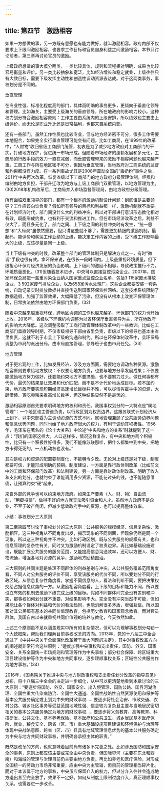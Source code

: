 ```yaml
---
---
---
```

title: 第四节　激励相容
---




如果一方想做的事，另一方既有意愿也有能力做好，就叫激励相容。政府内部不仅要求上下级间激励相容，也要求工作目标和官员自身利益之间激励相容。本节只讨论前者，第三章再讨论官员的激励。

上级政府想做的事大概分两类，一类比较具体，规则和流程相对明确，成果也比较容易衡量和评价。另一类比较抽象和宽泛，比如经济增长和稳定就业，上级往往只有大致目标，需要下级发挥主动性和创造性调动资源去达成。对于这两类事务，事权划分是不同的。





垂直管理


在专业性强、标准化程度高的部门，具体而明确的事务更多，更倾向于垂直化领导和管理。比如海关，主要受上级海关的垂直领导，所在地政府的影响力较小。这种权力划分符合激励相容原则：工作主要由系统内的上级安排，所以绩效也主要由上级评价，而无论是职业升迁还是日常福利，也都来自系统内部。

还有一些部门，虽然工作性质也比较专业，但与地方经济密不可分，很多工作需要本地配合，如果完全实行垂直管理可能会有问题。比如工商局，在1999年的改革中，“人财物”收归省级工商部门统管，初衷是为了减少地方政府对工商部门的干扰，打破地方保护，促进统一市场形成。但随着市场经济的蓬勃发展和多元化，工商局的行政手段的效力一直在减弱，而垂直管理带来的激励不相容问题也越来越严重。工商工作与所在地区密不可分，但因为垂直管理，当地政府对工商系统的监督和约束都没有力度。在一系列事故尤其是2008年震动全国的“毒奶粉”事件之后，2011年中央再次改革，恢复省级以下工商部门的地方政府分级管理体制，经费和编制由地方负担，干部升迁改为地方与上级工商部门双重管理，以地方管理为主。(30)2018年机构改革后，工商局并入市场监督管理局，由地方政府分级管理。

所有面临双重领导的部门，都有一个根本的激励机制设计问题：到底谁是主要领导？工作应该向谁负责？假如所有领导的目标和利益都一样，激励机制就不重要。在计划经济时代，部门间没什么大的利益冲突，所以对干部进行意识形态教化相对有效，既能形成约束，也有利于交流和推进工作。但在市场经济改革之后，利益不仅大了，而且多元化了，部门之间、上下级之间的利益冲突时有发生，“统一思想”和“大局观”虽依然重要，但只讲这些就不够了，需要更加精细的激励机制。最起码，能评价和奖惩工作业绩的上级，能决定工作内容的上级，受下级工作影响最大的上级，应该尽量是同一上级。

当上下级有冲突的时候，改革整个部门的管理体制只是解决方式之一，有时“微调”手段也很有效。拿环保来说，在很长一段时间内，上级虽重视环境质量，但下级担心环保对经济发展的负面影响。上下级间的激励不相容，导致政策推行不力，环境质量恶化。(31)但随着技术进步，中央可以直接监控污染企业。2007年，国家环保总局把一些重污染企业纳入国家重点监控企业名单，包括3 115家废水排放企业，3 592家废气排放企业，以及658家污水处理厂。这些企业都要安装一套系统，自动记录实时排放数据并直接传送到国家环保监控网络。这套技术系统限制了数据造假，加强了监管效果，大幅降低了污染，但没有从根本上改变环保管理体制，日常执法依然由地方环保部门负责。(32)

随着中央越来越重视环保，跨地区协调的工作也越来越多，环保部门的权力也开始上收。2016年，省级以下环保机构调整为以省环保厅垂直领导为主，所在地政府的影响大大降低。这次调整吸取了工商行政管理体制改革中的一些教训。比如在工商部门垂直领导时期，不仅市级领导干部由省里负责，市级以下的领导也基本由省里负责，这就不利于市县上下级的沟通和制约。所以在环保体制改革中，县环保局调整为市局的派出分局，由市局直接管理，领导班子也由市局任免。(33)





地方管理


对于更宏观的工作，比如发展经济，涉及方方面面，需要地方调动各种资源。激励相容原则要求给地方放权：不仅要让地方负责，也要与地方分享发展成果；不仅要能激励地方努力做好，还要能约束地方不要搞砸，也不要努力过头。做任何事都有代价，最优的结果是让效果和代价匹配，而不是不计代价地达成目标。若不加约束，地方政府要实现短期经济高速增长目标并不难，可以尽情挥霍手中的资源，大肆借债、寅吃卯粮来推高增长数字，但这种结果显然不是最优的。

激励相容原则首先要求明确地方的权利和责任。我国事权划分的一大特点是“属地管理”：一个地区谁主管谁负责，以行政区划为权责边界。这跟苏联式计划经济从上到下、以中央部委为主调动资源的方式不同。属地管理兼顾了公共服务边界问题和信息优势问题，同时也给了地方政府很大的权力，有利于调动其积极性。1956年，毛泽东在著名的《论十大关系》中论述“中央和地方的关系”时就提到了这一点：“我们的国家这样大，人口这样多，情况这样复杂，有中央和地方两个积极性，比只有一个积极性好得多。我们不能像苏联那样，把什么都集中到中央，把地方卡得死死的，一点机动权也没有。”

其次是权力和资源的配置要制度化，不能朝令夕改。无论对上级还是对下级，制度都要可信，才能形成明确的预期。制度建设，一方面是靠行政体制改革（比如前文中的工商和环保部门改革）和法制建设，另一方面是靠财政体制改革。明确了收入和支出的划分，也就约束了谁能调用多少资源，不能花过头的钱，也不能随意借债，让预算约束“硬”起来。

来自外部的竞争也可以约束地方政府。如果生产要素（人、财、物）自由流动，“用脚投票”，做得不好的地方就无法吸引资金和人才。虽然地方政府不是企业，不至于破产倒闭，但减少低效政府手中的资源，也可以提高整体效率。





小结：事权划分三大原则


第二至第四节讨论了事权划分的三大原则：公共服务的规模经济、信息复杂性、激励相容。这三种视角从不同角度出发，揭示现象的不同侧面，但现象仍然是同一个现象，所以这三种视角并不冲突。比如行政区划，既与公共服务的规模有关，也和信息管理的复杂性有关，同时又为激励机制设定了权责边界。再比如基础设施建设，既能扩展公共服务的服务范围，又能提高信息沟通效率，还可以方便人、财、物流通，增强各地对资源的竞争，激励地方励精图治。

三大原则的共同主题是处理不同群体的利益差别与冲突。从公共服务覆盖范围角度看，不同人对公共服务的评价不同，享受该服务的代价不同，所以要划分不同的行政区域。从信息复杂性角度看，掌握不同信息的人，看法和判断不同，要把决策权交给占据信息优势的一方。从激励相容角度看，上下级的目标和能力不同，所以要设立有效的机制去激励下级完成上级的目标。假如不同群体间完全没有差别和冲突，那事权如何划分就不重要，对结果影响不大。完全没有冲突当然不可能，但如果能让各个群体对利益和代价的看法趋同，也能消解很多矛盾，增强互信。所以国家对其公民都有基本的共同价值观教育，包括历史教育和国家观念教育。而对官员群体，我国自古以来就重视共同价值观的培养与教化，今天依然如此。

上述三个原则虽不足以涵盖现实中所有的复杂情况，但可以为理解事权划分勾勒一个大致框架，帮助我们理解目前事权改革的方向。2013年，党的十八届三中全会通过了《中共中央关于全面深化改革若干重大问题的决定》，其中对事权改革方向的阐述就非常符合这些原则：“适度加强中央事权和支出责任，国防、外交、国家安全、关系全国统一市场规则和管理等作为中央事权；部分社会保障、跨区域重大项目建设维护等作为中央和地方共同事权，逐步理顺事权关系；区域性公共服务作为地方事权。”(34)

2016年，《国务院关于推进中央与地方财政事权和支出责任划分改革的指导意见》发布，将十八届三中全会的决定进一步细化，从中可以更清楚地看到本章讨论的三大原则：“要逐步将国防、外交、国家安全、出入境管理、国防公路、国界河湖治理、全国性重大传染病防治、全国性大通道、全国性战略性自然资源使用和保护等基本公共服务确定或上划为中央的财政事权……要逐步将社会治安、市政交通、农村公路、城乡社区事务等受益范围地域性强、信息较为复杂且主要与当地居民密切相关的基本公共服务确定为地方的财政事权……要逐步将义务教育、高等教育、科技研发、公共文化、基本养老保险、基本医疗和公共卫生、城乡居民基本医疗保险、就业、粮食安全、跨省（区、市）重大基础设施项目建设和环境保护与治理等体现中央战略意图、跨省（区、市）且具有地域管理信息优势的基本公共服务确定为中央与地方共同财政事权，并明确各承担主体的职责。”

既然是改革的方向，也就意味着目前尚有诸多不完善之处。比如涉及国防和国家安全的事务，原则上都应该主要或完全由中央负责，但国际界河（主要在东北和西南）和海域的管理与治理目前仍主要由地方负责。再比如养老和医疗保险，对形成全国统一的劳动力市场非常重要，应由中央为主管辖，但目前的管理相当碎片化。而对于本该属于地方的事权，中央虽应保留介入的权力，但过分介入往往会造成地方退出甚至完全放手，效果不一定好。如何从制度上限制过度介入，真正理顺事权关系，也需要进一步改革。